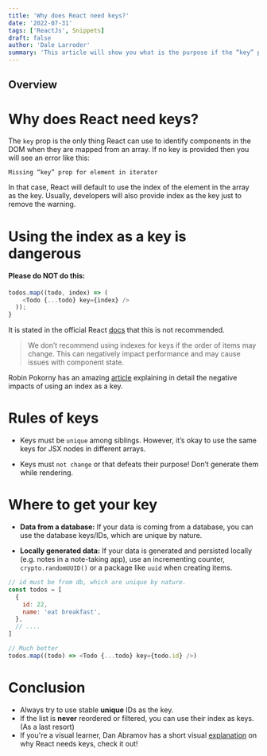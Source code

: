 ```yaml
---
title: 'Why does React need keys?'
date: '2022-07-31'
tags: ['ReactJs', Snippets]
draft: false
author: 'Dale Larroder'
summary: 'This article will show you what is the purpose if the “key” prop in React and some best practices around it.'
---
```


## Overview

<TOCInline toc={props.toc} exclude="Overview" toHeading={2} />

# Why does React need keys?

The `key` prop is the only thing React can use to identify components in the DOM when they are
mapped from an array. If no key is provided then you will see an error like this:

```console
Missing “key” prop for element in iterator
```

In that case, React will default to use the index of the element in the array as the key.
Usually, developers will also provide index as the key just to remove the warning.

# Using the index as a key is dangerous

#### Please do NOT do this:

```js
todos.map((todo, index) => (
    <Todo {...todo} key={index} />
  ));
}
```

It is stated in the official React [docs](https://reactjs.org/docs/lists-and-keys.html) that this is not recommended.

> We don’t recommend using indexes for keys if the order of items may change.
> This can negatively impact performance and may cause issues with component state.

Robin Pokorny has an amazing [article](https://robinpokorny.medium.com/index-as-a-key-is-an-anti-pattern-e0349aece318) explaining in detail the negative impacts of using an index as a key.

# Rules of keys

- Keys must be `unique` among siblings. However, it’s okay to use the same keys for JSX nodes
  in different arrays.

- Keys must `not change` or that defeats their purpose! Don’t generate them while rendering.

# Where to get your key

- **Data from a database:** If your data is coming from a database, you can use the database keys/IDs,
  which are unique by nature.

- **Locally generated data:** If your data is generated and persisted locally (e.g. notes in a note-taking app),
  use an incrementing counter, `crypto.randomUUID()` or a package like `uuid` when creating items.

```js
// id must be from db, which are unique by nature.
const todos = [
  {
    id: 22,
    name: 'eat breakfast',
  },
  // ....
]

// Much better
todos.map((todo) => <Todo {...todo} key={todo.id} />)
```

# Conclusion

- Always try to use stable **unique** IDs as the key.
- If the list is **never** reordered or filtered, you can use their index as keys. (As a last resort)
- If you're a visual learner, Dan Abramov has a short visual [explanation](https://twitter.com/dan_abramov/status/1415279090446204929?lang=en) on why React needs keys, check it out!
